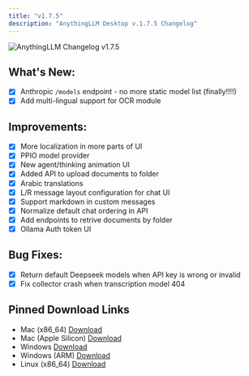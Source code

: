 ```yaml
---
title: "v1.7.5"
description: "AnythingLLM Desktop v.1.7.5 Changelog"
---
```



<style global jsx>{`
  img {
    aspect-ratio: 16/9;
    object-fit: fit;
    border-radius: 20px;
  }
`}</style>

<Image
  src="/images/product/changelog/header-image.png"
  height={1080}
  width={1920}
  quality={100}
  alt="AnythingLLM Changelog v1.7.5"
/>

## What's New:

- [x] Anthropic `/models` endpoint - no more static model list (finally!!!!)
- [x] Add multi-lingual support for OCR module

## Improvements:

- [x] More localization in more parts of UI
- [x] PPIO model provider
- [x] New agent/thinking animation UI
- [x] Added API to upload documents to folder
- [x] Arabic translations
- [x] L/R message layout configuration for chat UI
- [x] Support markdown in custom messages
- [x] Normalize default chat ordering in API
- [x] Add endpoints to retrive documents by folder
- [x] Ollama Auth token UI

## Bug Fixes:

- [x] Return default Deepseek models when API key is wrong or invalid
- [x] Fix collector crash when transcription model 404

## Pinned Download Links

- Mac (x86_64) [Download](https://cdn.anythingllm.com/legacy/1.7.5/AnythingLLMDesktop.dmg)
- Mac (Apple Silicon) [Download](https://cdn.anythingllm.com/legacy/1.7.5/AnythingLLMDesktop-Silicon.dmg)
- Windows [Download](https://cdn.anythingllm.com/legacy/1.7.5/AnythingLLMDesktop.exe)
- Windows (ARM) [Download](https://cdn.anythingllm.com/legacy/1.7.5/AnythingLLMDesktop-Arm64.exe)
- Linux (x86_64) [Download](https://cdn.anythingllm.com/legacy/1.7.5/AnythingLLMDesktop.AppImage)